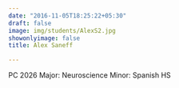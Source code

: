 ```yaml
---
date: "2016-11-05T18:25:22+05:30"
draft: false
image: img/students/AlexS2.jpg
showonlyimage: false
title: Alex Saneff

---
```


PC 2026
Major: Neuroscience
Minor: Spanish HS